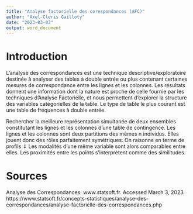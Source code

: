 ```yaml
---
title: "Analyse factorielle des corespondances (AFC)"
author: "Axel-Cleris Gailloty"
date: "2023-03-03"
output: word_document
---
```


# Introduction

L'analyse des correspondances est une technique descriptive/exploratoire destinée à analyser des tables à double entrée ou plus contenant certaines mesures de correspondance entre les lignes et les colonnes. Les résultats donnent une information dont la nature est proche de celle fournie par les techniques d'Analyse Factorielle, et nous permettent d'explorer la structure des variables catégorielles de la table. Le type de table le plus courant est une table de fréquences à double entrée. 

Rechercher la meilleure représentation simultanée de deux ensembles constitutant les lignes et les colonnes d’une table de contingence.
Les lignes et les colonnes sont deux partitions des mêmes n individus. Elles jouent donc des rôles parfaitement symétriques.
On raisonne en terme de profils
⇓
Les modalités d’une même variable sont alors comparables entre elles.
Les proximités entre les points s’interprètent comme des similitudes.



# Sources 
Analyse des Correspondances. www.statsoft.fr. Accessed March 3, 2023. https://www.statsoft.fr/concepts-statistiques/analyse-des-correspondances/analyse-factorielle-des-correspondances.php
